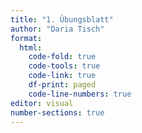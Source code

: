 ```yaml
---
title: "1. Übungsblatt"
author: "Daria Tisch"
format: 
  html:
    code-fold: true
    code-tools: true
    code-link: true
    df-print: paged
    code-line-numbers: true
editor: visual
number-sections: true
---
```


<!-- # Einführung in Quarto und R -->

<!-- ## Quarto -->

<!-- Quarto ermöglicht es, Inhalte und ausführbaren Code zu einem fertigen Dokument zu verweben. Mehr über Quarto unter <https://quarto.org>. -->

<!-- ## Code ausführen -->

<!-- Wenn Du auf die Schaltfläche **Render** klickst, wird ein Dokument erstellt, das sowohl den Inhalt als auch die **Ausgabe** des eingebetteten Codes enthält. Code kann wie folgt einbettet werden: -->

<!-- ```{r} -->
<!-- # This is the first code chunk -->
<!-- 1 + 1 -->
<!-- ``` -->

<!-- Es können Optionen zu ausführbarem Code wie folgt hinzugefügt werden -->

<!-- ```{r} -->
<!-- #| echo: false -->
<!-- 2 * 2 -->
<!-- ``` -->

<!-- `echo: false` deaktiviert das Drucken des Codes (nur die Ausgabe wird angezeigt). -->

<!-- ## Arbeitsverzeichnis festsetzen -->

<!-- Als ersten Schritt sollte immer das Arbeitsverzeichnis festgelegt weren. Ändere dies bitte zu Deinem. -->

<!-- ```{r} -->
<!-- # set working directory -->
<!-- setwd("D:/Seafile/main/teaching/2024_wuppertal/wup2024/uebungen") -->
<!-- ``` -->

<!-- ## Packages installieren und laden -->

<!-- [R als Füller](https://jaspertjaden.github.io/course-intro2r/week2.html#week2) -->

<!-- Bevor Du (die meisten) Dinge in R tun kannst, musst Du zunächst Pakete (packages) installieren und laden, die eine Bibliothek (library) mit praktischen Funktionen enthalten. Stell Dir vor, R ist ein Füller. Die Pakete sind die Tinte. Du brauchst zunächst die Tinte (Paket installieren) und dann musst Du die Tinte in den Stift geben (Paket laden), bevor Du mit dem Schreiben beginnen kannst (einen Befehl ausführen). Base R mag Dir die Standardtinte liefern, aber andere Pakete können wertvollere und interessantere Farben liefern. -->

<!-- Wir nutzen in dieser Übung zwei Pakete: -->

<!-- 1.  tidyverse: Hilfreich, um Datensatz augzubereiten. Eine gute Einführung in das Paket ist [hier](https://bookdown.org/yih_huynh/Guide-to-R-Book/tidyverse.html) oder [hier](https://jaspertjaden.github.io/course-intro2r/week3.html) zu finden. -->

<!-- 2.  ggplot2: (im Paket tidyverse enthalten). Hilfreich, um schöne Graphen zu erstellen. Eine gute Einführung ist [hier](https://datacarpentry.github.io/r-socialsci/05-ggplot2.html) oder [hier](https://jaspertjaden.github.io/course-intro2r/week6.html) zu finden. -->

<!-- ```{r} -->
<!-- #| echo: true -->
<!-- #| results: "hide" -->
<!-- #| warning: false -->
<!-- # Packages -->
<!-- pkgs <- c( -->
<!--   "tidyverse" -->
<!-- )  -->

<!-- ## Install uninstalled packages -->
<!-- lapply(pkgs[!(pkgs %in% installed.packages())], install.packages) -->

<!-- ## Load all packages to library -->
<!-- lapply(pkgs, library, character.only = TRUE) -->

<!-- ``` -->

<!-- ## Daten einlesen -->

<!-- Wir arbeiten mit dem Übungsdatensatz des SOEP (DOI:10.5684/soep.practice.v36). Es werden zwei Datensätze eingelesen. Der erste Datensatz enthalt die tatsächlichen Umfragedaten, der zweite Datensatz enthält die Variablenlabels. -->

<!-- ```{r} -->
<!-- # read data -->
<!-- df = read.csv("../daten/soep_uebung.csv") -->
<!-- df_labels = read.csv("../daten/soep_labels.csv") -->
<!-- ``` -->

<!-- ## Datenexploration -->

<!-- ```{r} -->
<!-- # Wie viele Zeilen hat der Datensatz? -->
<!-- nrow(df) -->
<!-- ``` -->

<!-- Der Datensatz enthält `{r} nrow(df)` Beobachtungen. -->

<!-- ## Datenexploration -->

<!-- Schauen wir uns die ersten Zeilen des Datensatzes an, um einen ersten Überblick über den Datensatz zu gewinnen. -->

<!-- ```{r} -->
<!-- head(df) -->
<!-- ``` -->

<!-- ## Welche Variablen sind im Datensatz enthalten? -->

<!-- ```{r} -->
<!-- # Namen der Variablen -->
<!-- names(df) -->

<!-- #Namen, Datentyp und erste Einträge der Variablen -->
<!-- glimpse(df) -->

<!-- ``` -->

<!-- # Übungsaufgaben -->

<!-- ## Frauen im Datensatz -->

<!-- Wie viele Beobachtungen im Datensatz sind Frauen? -->

<!-- ```{r} -->
<!-- table(df$sex) -->
<!-- ``` -->

<!-- ## Balkendiagramm mit ggplot() -->

<!-- Erstelle ein Balkendiagramm, das die Verteilung des Alters darstellt. -->

<!-- ```{r} -->
<!-- ggplot(df, aes(x = alter)) + -->
<!--   geom_bar(fill = "skyblue", color = "black") + -->
<!--   labs( -->
<!--     title = "Verteilung des Alters", -->
<!--     x = "Alter", -->
<!--     y = "Häufigkeit" -->
<!--   ) + -->
<!--   theme_minimal() -->
<!-- ``` -->

<!-- ## Summary Statistics -->

<!-- Wir alt ist die jüngste und wie alt die älteste Person? -->

<!-- ```{r} -->
<!-- summary(df$alter) -->
<!-- ``` -->

<!-- ## Variablentypen -->

<!-- Welcher Variablentyp ist Geschlecht (sex)? Welcher Alter? Welcher Bildung? -->

<!-- ```{r} -->
<!-- glimpse(df) -->
<!-- ``` -->

<!-- ## (Kreuz-)tabellen -->

<!-- Wie viele Beobachtungen gibt es pro Jahr? Und getrennt nach Geschlecht? -->

<!-- ```{r} -->
<!-- table(df$syear) -->
<!-- table(df$syear, df$sex) -->
<!-- ``` -->

<!-- ## Datensatz Exploration -->

<!-- Was beinhaltet die Variable "einkommenj1" und "einkommenj2"? -->

<!-- ```{r} -->
<!-- df_labels -->
<!-- ``` -->

<!-- ## Vektor -->

<!-- Erstelle einen Vektor, der die Ausprägungen der Variable "gesund_org" enthält. Und schaue Dir diesen Vektor an. -->

<!-- ```{r} -->
<!-- # Eindeutige Ausprägungen der Variable 'gesund_org' -->
<!-- vektor_gesund_org <- unique(df$gesund_org) -->

<!-- # Ausgabe der eindeutigen Ausprägungen -->
<!-- print(vektor_gesund_org) -->
<!-- ``` -->

<!-- ## Data wrlangling -->

<!-- Wir möchten den subjektiven Gesundheitsstatus als numerische Variable nutzen. Wir müssen daher die Variable gesund_org in eine numerische Variable umwandeln. Achte auf fehlende Werte. -->

<!-- ```{r} -->
<!-- table(df$gesund_org, useNA = "always") -->
<!-- # Ersetze leere Zeichenketten "" durch NA in der Spalte 'gesund_org' -->
<!-- df$gesund_org[df$gesund_org == ""] <- NA -->

<!-- # Extrahiere die numerischen Werte aus der Spalte 'gesund_org' -->
<!-- df$gesund_org_numeric <- as.numeric(sub("\\[([0-9]+)\\].*", "\\1", df$gesund_org)) -->

<!-- # Überprüfe die Änderungen -->
<!-- table(df$gesund_org_numeric, useNA = "always") -->
<!-- table(df$gesund_org, useNA = "always") -->
<!-- ``` -->

<!-- ## Balkendiagramm -->

<!-- Stelle die Verteilung des subjetiven Gesundheitsstatus graphisch dar -->

<!-- ```{r} -->

<!-- # Barplot erstellen -->
<!-- ggplot(df, aes(x = factor(gesund_org_numeric))) + -->
<!--   geom_bar(fill = "skyblue", color = "black") + -->
<!--   labs( -->
<!--     title = "Univariate Verteilung des subjektiven Gesundheitsstatus", -->
<!--     x = "Subjektiver Gesundheitsstatus (1 = Sehr gut, 5 = Schlecht)", -->
<!--     y = "Häufigkeit" -->
<!--   ) + -->
<!--   theme_minimal() -->

<!-- ``` -->

<!-- ## Fehlende Werte -->

<!-- Gibt es fehlende Werte auf der Variable monatliches Einkommen (einkommenm1) und auf der Variable Alter? -->

<!-- ```{r} -->
<!-- table(df$alter, useNA = "always") -->
<!-- summary(df$einkommenm1) -->
<!-- ``` -->

<!-- ## Zusammenhangsanalyse -->

<!-- Schaue Dir den Zusammenhang von subjektiven Gesundheitsstatus und Alter graphisch mit Hilfe eines Scatterplots an. Beschränke die Daten auf das Jahr 2019 und auf Personen, die jünger als 65 Jahre alt sind. -->

<!-- ```{r} -->
<!-- # Scatterplot mit ggplot2 erstellen -->
<!-- ggplot(df %>% filter(syear=="2019", alter < 65), aes(x = alter , y = einkommenm1)) + -->
<!--   geom_point(color = "blue", alpha = 0.6) +  # Punkte hinzufügen -->
<!--   geom_smooth(method = "lm", color = "red", se = TRUE) +  # Lineare Trendlinie mit Konfidenzintervall -->
<!--   labs( -->
<!--     title = "Zusammenhang zwischen Einkommen und Alter", -->
<!--     x = "Alter", -->
<!--     y = "Einkommen" -->
<!--   ) + -->
<!--   theme_minimal()  # Minimalistisches Theme -->
<!-- ``` -->

<!-- ## Zusammenhangsanalyse mit log. Daten -->

<!-- Und nun mit logarithmiertem Einkommen. Was fällt auf? -->

<!-- ```{r} -->
<!-- # Scatterplot mit ggplot2 erstellen -->
<!-- ggplot(df %>% filter(syear=="2019", alter < 65), aes(x = alter , y = log(einkommenm1))) + -->
<!--   geom_point(color = "blue", alpha = 0.6) +  # Punkte hinzufügen -->
<!--   geom_smooth(method = "lm", color = "red", se = TRUE) +  # Lineare Trendlinie mit Konfidenzintervall -->
<!--   labs( -->
<!--     title = "Zusammenhang zwischen Einkommen und Alter", -->
<!--     x = "Alter", -->
<!--     y = "Einkommen, log." -->
<!--   ) + -->
<!--   theme_minimal()  # Minimalistisches Theme -->
<!-- ``` -->

<!-- ## Render -->

<!-- Wandle dieses Dokument in ein PDF und ein HTML Dokument um. Wo wird es gespeichert? -->

<!-- # Weiterführende Literatur -->

<!-- -   [R for Data Science](https://r4ds.had.co.nz/) -->
